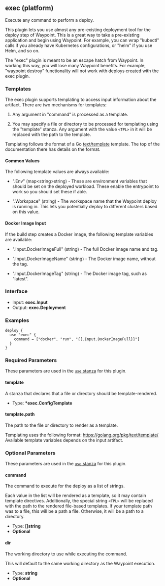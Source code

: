 ## exec (platform)

Execute any command to perform a deploy.

This plugin lets you use almost any pre-existing deployment tool for the
deploy step of Waypoint. This is a great way to take a pre-existing application
and begin using Waypoint. For example, you can wrap "kubectl" calls if you
already have Kubernetes configurations, or "helm" if you use Helm, and so on.

The "exec" plugin is meant to be an escape hatch from Waypoint. In working
this way, you will lose many Waypoint benefits. For example, "waypoint destroy"
functionality will not work with deploys created with the exec plugin.

### Templates

The exec plugin supports templating to access input information about the
artifact. There are two mechanisms for templates:

1. Any argument in "command" is processed as a template.

2. You may specify a file or directory to be processed for templating
   using the "template" stanza. Any argument with the value `<TPL>` in it
   will be replaced with the path to the template.

Templating follows the format of a Go [text/template](https://golang.org/pkg/text/template/)
template. The top of the documentation there has details on the format.

#### Common Values

The following template values are always available:

- ".Env" (map<string\>string) - These are environment variables that should
  be set on the deployed workload. These enable the entrypoint to work so
  you should set these if able.

- ".Workspace" (string) - The workspace name that the Waypoint deploy is
  running in. This lets you potentially deploy to different clusters based
  on this value.

#### Docker Image Input

If the build step creates a Docker image, the following template variables
are available:

- ".Input.DockerImageFull" (string) - The full Docker image name and tag.

- ".Input.DockerImageName" (string) - The Docker image name, without the tag.

- ".Input.DockerImageTag" (string) - The Docker image tag, such as "latest".

### Interface

- Input: **exec.Input**
- Output: **exec.Deployment**

### Examples

```hcl
deploy {
  use "exec" {
    command = ["docker", "run", "{{.Input.DockerImageFull}}"]
  }
}
```

### Required Parameters

These parameters are used in the [`use` stanza](/docs/waypoint-hcl/use) for this plugin.

#### template

A stanza that declares that a file or directory should be template-rendered.

- Type: **\*exec.ConfigTemplate**

#### template.path

The path to the file or directory to render as a template.

Templating uses the following format: https://golang.org/pkg/text/template/ Available template variables depends on the input artifact.

### Optional Parameters

These parameters are used in the [`use` stanza](/docs/waypoint-hcl/use) for this plugin.

#### command

The command to execute for the deploy as a list of strings.

Each value in the list will be rendered as a template, so it may contain template directives. Additionally, the special string `<TPL>` will be replaced with the path to the rendered file-based templates. If your template path was to a file, this will be a path a file. Otherwise, it will be a path to a directory.

- Type: **[]string**
- **Optional**

#### dir

The working directory to use while executing the command.

This will default to the same working directory as the Waypoint execution.

- Type: **string**
- **Optional**
